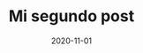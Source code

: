 ---
title: Mi segundo post
slug: mi-segundo-post
date: 2020-11-01
featureImage: 
excerpt: Contenido del 2do post en muchos textos para poder previsualizar algo
---